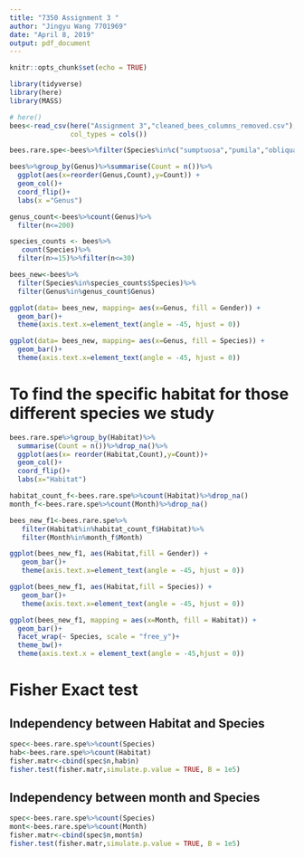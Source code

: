 ```yaml
---
title: "7350 Assignment 3 "
author: "Jingyu Wang 7701969"
date: "April 8, 2019"
output: pdf_document
---
```


```r
knitr::opts_chunk$set(echo = TRUE)
```

```r
library(tidyverse)
library(here)
library(MASS)
```

```r
# here()
bees<-read_csv(here("Assignment 3","cleaned_bees_columns_removed.csv"),
               col_types = cols())

bees.rare.spe<-bees%>%filter(Species%in%c("sumptuosa","pumila","obliqua","nasonii","montivaga","mesillae","mendica","inurbana","cressonii"))
```

```r
bees%>%group_by(Genus)%>%summarise(Count = n())%>%
  ggplot(aes(x=reorder(Genus,Count),y=Count)) +
  geom_col()+
  coord_flip()+
  labs(x ="Genus")
```

```r
genus_count<-bees%>%count(Genus)%>%
  filter(n<=200)

species_counts <- bees%>%
   count(Species)%>%
  filter(n>=15)%>%filter(n<=30)

bees_new<-bees%>%
  filter(Species%in%species_counts$Species)%>%
  filter(Genus%in%genus_count$Genus)
```

```r
ggplot(data= bees_new, mapping= aes(x=Genus, fill = Gender)) +
  geom_bar()+
  theme(axis.text.x=element_text(angle = -45, hjust = 0))
```

```r
ggplot(data= bees_new, mapping= aes(x=Genus, fill = Species)) +
  geom_bar()+
  theme(axis.text.x=element_text(angle = -45, hjust = 0))
```

# To find the specific habitat for those different species we study

```r
bees.rare.spe%>%group_by(Habitat)%>%
  summarise(Count = n())%>%drop_na()%>%
  ggplot(aes(x= reorder(Habitat,Count),y=Count))+
  geom_col()+
  coord_flip()+
  labs(x="Habitat")
```

```r
habitat_count_f<-bees.rare.spe%>%count(Habitat)%>%drop_na()
month_f<-bees.rare.spe%>%count(Month)%>%drop_na()

bees_new_f1<-bees.rare.spe%>%
   filter(Habitat%in%habitat_count_f$Habitat)%>%
   filter(Month%in%month_f$Month)
```

```r
ggplot(bees_new_f1, aes(Habitat,fill = Gender)) +
   geom_bar()+
   theme(axis.text.x=element_text(angle = -45, hjust = 0))
```

```r
ggplot(bees_new_f1, aes(Habitat,fill = Species)) +
   geom_bar()+
   theme(axis.text.x=element_text(angle = -45, hjust = 0))
```

```r
ggplot(bees_new_f1, mapping = aes(x=Month, fill = Habitat)) + 
  geom_bar()+
  facet_wrap(~ Species, scale = "free_y")+
  theme_bw()+
  theme(axis.text.x = element_text(angle = -45,hjust = 0))
```

# Fisher Exact test

## Independency between Habitat and Species
```r
spec<-bees.rare.spe%>%count(Species)
hab<-bees.rare.spe%>%count(Habitat)
fisher.matr<-cbind(spec$n,hab$n)
fisher.test(fisher.matr,simulate.p.value = TRUE, B = 1e5)
```

## Independency between month and Species
```r
spec<-bees.rare.spe%>%count(Species)
mont<-bees.rare.spe%>%count(Month)
fisher.matr<-cbind(spec$n,mont$n)
fisher.test(fisher.matr,simulate.p.value = TRUE, B = 1e5)
```